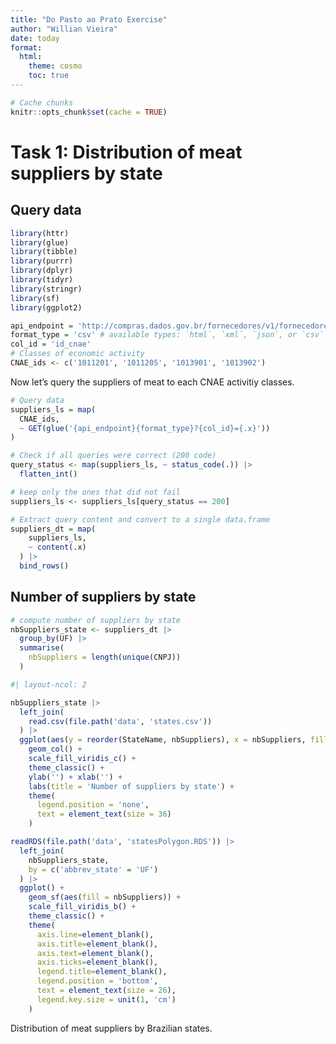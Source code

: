 ```yaml
---
title: "Do Pasto ao Prato Exercise"
author: "Willian Vieira"
date: today
format:
  html:
    theme: cosmo
    toc: true
---
```


```r
# Cache chunks
knitr::opts_chunk$set(cache = TRUE)
```

# Task 1: Distribution of meat suppliers by state

## Query data

```r
library(httr)
library(glue)
library(tibble)
library(purrr)
library(dplyr)
library(tidyr)
library(stringr)
library(sf)
library(ggplot2)
```


```r
api_endpoint = 'http://compras.dados.gov.br/fornecedores/v1/fornecedores.'
format_type = 'csv' # available types: `html`, `xml`, `json`, or `csv`
col_id = 'id_cnae'
# Classes of economic activity
CNAE_ids <- c('1011201', '1011205', '1013901', '1013902')
```

Now let's query the suppliers of meat to each CNAE activitiy classes.

```r
# Query data
suppliers_ls = map(
  CNAE_ids,
  ~ GET(glue('{api_endpoint}{format_type}?{col_id}={.x}'))
)

# Check if all queries were correct (200 code)
query_status <- map(suppliers_ls, ~ status_code(.)) |>
  flatten_int()

# keep only the ones that did not fail
suppliers_ls <- suppliers_ls[query_status == 200]

# Extract query content and convert to a single data.frame
suppliers_dt = map(
    suppliers_ls,
    ~ content(.x)
  ) |>
  bind_rows()
```


## Number of suppliers by state

```r
# compute number of suppliers by state
nbSuppliers_state <- suppliers_dt |>
  group_by(UF) |>
  summarise(
    nbSuppliers = length(unique(CNPJ))
  )
```

::: {#figBarMap}

```r
#| layout-ncol: 2

nbSuppliers_state |>
  left_join(
    read.csv(file.path('data', 'states.csv'))
  ) |>
  ggplot(aes(y = reorder(StateName, nbSuppliers), x = nbSuppliers, fill = nbSuppliers)) +
    geom_col() +
    scale_fill_viridis_c() +
    theme_classic() +
    ylab('') + xlab('') +
    labs(title = 'Number of suppliers by state') +
    theme(
      legend.position = 'none',
      text = element_text(size = 36)
    )

readRDS(file.path('data', 'statesPolygon.RDS')) |>
  left_join(
    nbSuppliers_state,
    by = c('abbrev_state' = 'UF')
  ) |>
  ggplot() +
    geom_sf(aes(fill = nbSuppliers)) +
    scale_fill_viridis_b() +
    theme_classic() +
    theme(
      axis.line=element_blank(),
      axis.title=element_blank(),
      axis.text=element_blank(),
      axis.ticks=element_blank(),
      legend.title=element_blank(),
      legend.position = 'bottom',
      text = element_text(size = 26),
      legend.key.size = unit(1, 'cm')
    )
```

Distribution of meat suppliers by Brazilian states.

:::